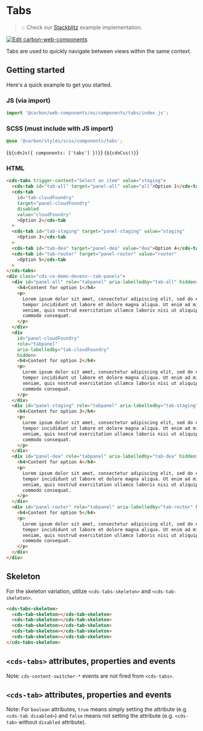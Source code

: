 
<Meta of={TabsStories} />

# Tabs

> 💡 Check our
> [Stackblitz](https://stackblitz.com/github/carbon-design-system/carbon/tree/main/packages/web-components/examples/components/tabs)
> example implementation.

[![Edit carbon-web-components](https://developer.stackblitz.com/img/open_in_stackblitz.svg)](https://stackblitz.com/github/carbon-design-system/carbon/tree/main/packages/web-components/examples/components/tabs)

Tabs are used to quickly navigate between views within the same context.

## Getting started

Here's a quick example to get you started.

### JS (via import)

```javascript
import '@carbon/web-components/es/components/tabs/index.js';
```

### SCSS (must include with JS import)

```css
@use '@carbon/styles/scss/components/tabs';
```

<Markdown>{`${cdnJs({ components: ['tabs'] })}`}</Markdown>
<Markdown>{`${cdnCss()}`}</Markdown>

### HTML

```html
<cds-tabs trigger-content="Select an item" value="staging">
  <cds-tab id="tab-all" target="panel-all" value="all">Option 1</cds-tab>
  <cds-tab
    id="tab-cloudFoundry"
    target="panel-cloudFoundry"
    disabled
    value="cloudFoundry"
    >Option 2</cds-tab
  >
  <cds-tab id="tab-staging" target="panel-staging" value="staging"
    >Option 3</cds-tab
  >
  <cds-tab id="tab-dea" target="panel-dea" value="dea">Option 4</cds-tab>
  <cds-tab id="tab-router" target="panel-router" value="router"
    >Option 5</cds-tab
  >
</cds-tabs>
<div class="cds-ce-demo-devenv--tab-panels">
  <div id="panel-all" role="tabpanel" aria-labelledby="tab-all" hidden>
    <h4>Content for option 1</h4>
    <p>
      Lorem ipsum dolor sit amet, consectetur adipiscing elit, sed do eiusmod
      tempor incididunt ut labore et dolore magna aliqua. Ut enim ad minim
      veniam, quis nostrud exercitation ullamco laboris nisi ut aliquip ex ea
      commodo consequat.
    </p>
  </div>
  <div
    id="panel-cloudFoundry"
    role="tabpanel"
    aria-labelledby="tab-cloudFoundry"
    hidden>
    <h4>Content for option 2</h4>
    <p>
      Lorem ipsum dolor sit amet, consectetur adipiscing elit, sed do eiusmod
      tempor incididunt ut labore et dolore magna aliqua. Ut enim ad minim
      veniam, quis nostrud exercitation ullamco laboris nisi ut aliquip ex ea
      commodo consequat.
    </p>
  </div>
  <div id="panel-staging" role="tabpanel" aria-labelledby="tab-staging" hidden>
    <h4>Content for option 3</h4>
    <p>
      Lorem ipsum dolor sit amet, consectetur adipiscing elit, sed do eiusmod
      tempor incididunt ut labore et dolore magna aliqua. Ut enim ad minim
      veniam, quis nostrud exercitation ullamco laboris nisi ut aliquip ex ea
      commodo consequat.
    </p>
  </div>
  <div id="panel-dea" role="tabpanel" aria-labelledby="tab-dea" hidden>
    <h4>Content for option 4</h4>
    <p>
      Lorem ipsum dolor sit amet, consectetur adipiscing elit, sed do eiusmod
      tempor incididunt ut labore et dolore magna aliqua. Ut enim ad minim
      veniam, quis nostrud exercitation ullamco laboris nisi ut aliquip ex ea
      commodo consequat.
    </p>
  </div>
  <div id="panel-router" role="tabpanel" aria-labelledby="tab-router" hidden>
    <h4>Content for option 5</h4>
    <p>
      Lorem ipsum dolor sit amet, consectetur adipiscing elit, sed do eiusmod
      tempor incididunt ut labore et dolore magna aliqua. Ut enim ad minim
      veniam, quis nostrud exercitation ullamco laboris nisi ut aliquip ex ea
      commodo consequat.
    </p>
  </div>
</div>
```

## Skeleton

For the skeleton variation, utilize `<cds-tabs-skeleton>` and
`<cds-tab-skeleton>`.

```html
<cds-tabs-skeleton>
  <cds-tab-skeleton></cds-tab-skeleton>
  <cds-tab-skeleton></cds-tab-skeleton>
  <cds-tab-skeleton></cds-tab-skeleton>
  <cds-tab-skeleton></cds-tab-skeleton>
  <cds-tab-skeleton></cds-tab-skeleton>
</cds-tabs-skeleton>
```

## `<cds-tabs>` attributes, properties and events

Note: `cds-content-switcher-*` events are not fired from `<cds-tabs>`.

<ArgTypes of="cds-tabs" />

## `<cds-tab>` attributes, properties and events

Note: For `boolean` attributes, `true` means simply setting the attribute (e.g.
`<cds-tab disabled>`) and `false` means not setting the attribute (e.g.
`<cds-tab>` without `disabled` attribute).

<ArgTypes of="cds-tab" />
